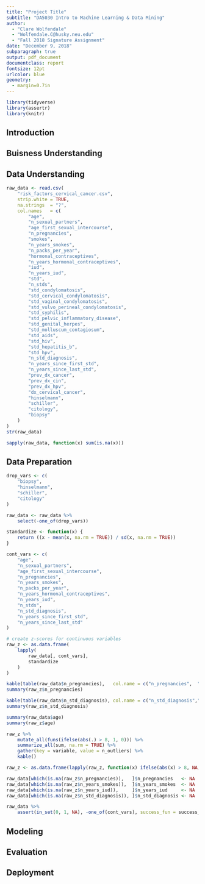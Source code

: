 ```yaml
---
title: "Project Title"
subtitle: "DA5030 Intro to Machine Learning & Data Mining"
author: 
  - "Clare Wolfendale"
  - "Wolfendale.C@husky.neu.edu"
  - "Fall 2018 Signature Assignment"
date: "December 9, 2018"
subparagraph: true
output: pdf_document
documentclass: report
fontsize: 12pt
urlcolor: blue
geometry:
  - margin=0.7in
---
```


```r
library(tidyverse)
library(assertr)
library(knitr)
```

## Introduction

## Buisness Understanding

## Data Understanding

```r
raw_data <- read.csv(
    "risk_factors_cervical_cancer.csv",
    strip.white = TRUE,
    na.strings  = "?",
    col.names   = c(
        "age",
        "n_sexual_partners",
        "age_first_sexual_intercourse",
        "n_pregnancies",
        "smokes",
        "n_years_smokes",
        "n_packs_per_year",
        "hormonal_contraceptives",
        "n_years_hormonal_contraceptives",
        "iud",
        "n_years_iud",
        "std",
        "n_stds",
        "std_condylomatosis",
        "std_cervical_condylomatosis",
        "std_vaginal_condylomatosis",
        "std_vulvo_perineal_condylomatosis",
        "std_syphilis",
        "std_pelvic_inflammatory_disease",
        "std_genital_herpes",
        "std_molluscum_contagiosum",
        "std_aids",
        "std_hiv",
        "std_hepatitis_b",
        "std_hpv",
        "n_std_diagnosis",
        "n_years_since_first_std",
        "n_years_since_last_std",
        "prev_dx_cancer",
        "prev_dx_cin",
        "prev_dx_hpv",
        "dx_cervical_cancer",
        "hinselmann",
        "schiller",
        "citology",
        "biopsy"  
    )
)
str(raw_data)
```

```r
sapply(raw_data, function(x) sum(is.na(x)))
```

## Data Preparation

```r
drop_vars <- c(
    "biopsy",
    "hinselmann",
    "schiller",
    "citology"
)

raw_data <- raw_data %>% 
    select(-one_of(drop_vars))
```

```r
standardize <- function(x) {
    return ((x - mean(x, na.rm = TRUE)) / sd(x, na.rm = TRUE))
}
```


```r
cont_vars <- c(
    "age",
    "n_sexual_partners",
    "age_first_sexual_intercourse",
    "n_pregnancies",
    "n_years_smokes",
    "n_packs_per_year",
    "n_years_hormonal_contraceptives",
    "n_years_iud",
    "n_stds",
    "n_std_diagnosis",
    "n_years_since_first_std",
    "n_years_since_last_std"
)

# create z-scores for continuous variables
raw_z <- as.data.frame(
    lapply(
        raw_data[, cont_vars], 
        standardize
    )
)
```

```r
kable(table(raw_data$n_pregnancies),   col.name = c("n_pregnancies",  "Freq"))
summary(raw_z$n_pregnancies)

kable(table(raw_data$n_std_diagnosis), col.name = c("n_std_diagnosis","Freq"))
summary(raw_z$n_std_diagnosis)

summary(raw_data$age)
summary(raw_z$age)

raw_z %>% 
    mutate_all(funs(ifelse(abs(.) > 8, 1, 0))) %>% 
    summarize_all(sum, na.rm = TRUE) %>% 
    gather(key = variable, value = n_outliers) %>% 
    kable()
```

```r
raw_z <- as.data.frame(lapply(raw_z, function(x) ifelse(abs(x) > 8, NA, x)))

raw_data[which(is.na(raw_z$n_pregnancies)),   ]$n_pregnancies   <- NA
raw_data[which(is.na(raw_z$n_years_smokes)),  ]$n_years_smokes  <- NA
raw_data[which(is.na(raw_z$n_years_iud)),     ]$n_years_iud     <- NA
raw_data[which(is.na(raw_z$n_std_diagnosis)), ]$n_std_diagnosis <- NA
```

```r
raw_data %>% 
    assert(in_set(0, 1, NA), -one_of(cont_vars), success_fun = success_logical)
```


## Modeling

## Evaluation

## Deployment

